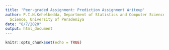```yaml
---
title: 'Peer-graded Assignment: Prediction Assignment Writeup'
author: P.I.N.Kehelbedda, Department of Statistics and Computer Science, Faculty of
  Science, University of Peradeniya
date: "8/7/2020"
output: html_document
---
```


```r
knitr::opts_chunk$set(echo = TRUE)
```
























